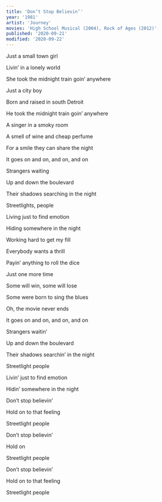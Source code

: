 ```yaml
---
title: 'Don’t Stop Believin’'
year: '1981'
artist: 'Journey'
movies: 'High School Musical (2004), Rock of Ages (2012)'
published: '2020-09-21'
modified: '2020-09-22'
---
```


<Section>

Just a small town girl

Livin&rsquo; in a lonely world

She took the midnight train goin&rsquo; anywhere

</Section>


<Section>

Just a city boy

Born and raised in south Detroit

He took the midnight train goin&rsquo; anywhere

</Section>

<Section>

A singer in a smoky room

A smell of wine and cheap perfume

For a smile they can share the night

It goes on and on, and on, and on

</Section>

<Section>

Strangers waiting

Up and down the boulevard

Their shadows searching in the night

</Section>

<Section>

Streetlights, people

Living just to find emotion

Hiding somewhere in the night

</Section>

<Section>

Working hard to get my fill

Everybody wants a thrill

Payin&rsquo; anything to roll the dice

Just one more time

</Section>

<Section>

Some will win, some will lose

Some were born to sing the blues

Oh, the movie never ends

It goes on and on, and on, and on

</Section>

<Section>

Strangers waitin&rsquo;

Up and down the boulevard

Their shadows searchin&rsquo; in the night

Streetlight people

Livin&rsquo; just to find emotion

Hidin&rsquo; somewhere in the night

</Section>

<Section>

Don&rsquo;t stop believin&rsquo;

Hold on to that feeling

Streetlight people

Don&rsquo;t stop believin&rsquo;

Hold on

Streetlight people

Don&rsquo;t stop believin&rsquo;

Hold on to that feeling

Streetlight people

</Section>
